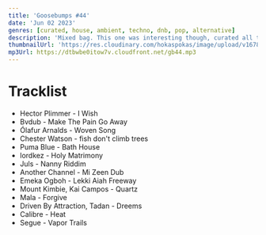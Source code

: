 ```yaml
---
title: 'Goosebumps #44'
date: 'Jun 02 2023'
genres: [curated, house, ambient, techno, dnb, pop, alternative]
description: 'Mixed bag. This one was interesting though, curated all the tracks in one day - quite the contrast to my usual approach'
thumbnailUrl: 'https://res.cloudinary.com/hokaspokas/image/upload/v1678656587/goosebumpsfm/gb42.png'
mp3Url: https://dtbwbe0itow7v.cloudfront.net/gb44.mp3
---
```


# Tracklist
- Hector Plimmer - I Wish
- Bvdub - Make The Pain Go Away
- Ólafur Arnalds - Woven Song
- Chester Watson - fish don't climb trees
- Puma Blue - Bath House
- lordkez - Holy Matrimony
- Juls - Nanny Riddim
- Another Channel - Mi Zeen Dub
- Emeka Ogboh - Lekki Aiah Freeway
- Mount Kimbie, Kai Campos - Quartz
- Mala - Forgive
- Driven By Attraction, Tadan - Dreems
- Calibre - Heat
- Segue - Vapor Trails